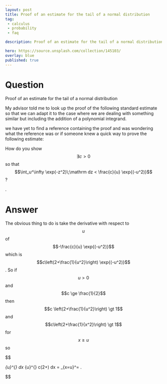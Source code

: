 ---
layout: post
title: Proof of an estimate for the tail of a normal distribution
tag:
 - calculus
 - probability
 - faq

description: Proof of an estimate for the tail of a normal distribution

hero: https://source.unsplash.com/collection/145103/
overlay: blue 
published: true
---

# Question 

Proof of an estimate for the tail of a normal distribution

<!--break-->


My advisor told me to look up the proof of the following standard estimate so that we can adapt it to the case where we are dealing with something similar but including the addition of a polynomial integrand.
  
we have yet to find a reference containing the proof and was wondering what the reference was or if someone knew a quick way to prove the following estimate:

How do you show  $$\exists c > 0$$ so that $$\int_u^\infty \exp(-z^2)\;\mathrm dz < \frac{c}{u} \exp{(-u^2)}$$?

.


# Answer 


The obvious thing to do is take the derivative with respect to $$u$$ of $$-\frac{c}{u} \exp{(-u^2)}$$ which is $$c\left(2+\frac{1}{u^2}\right) \exp{(-u^2)}$$.
So if $$u \gt 0$$ and $$c \ge \frac{1}{2}$$ then  $$c \left(2+\frac{1}{u^2}\right) \gt 1$$ and  $$c\left(2+\frac{1}{x^2}\right) \gt 1$$  for $$x \ge u$$ so 


$$

\int_{u}^{\infty} \exp{(-x^2)} dx \lt \int_{u}^{\infty} c\left(2+\frac{1}{x^2}\right) \exp{(-x^2)} dx  = \left[-\frac{c}{x} \exp{(-x^2)}\right]_{x=u}^\infty = \frac{c}{u} \exp{(-u^2)}.

$$



